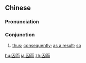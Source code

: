 ==Chinese==
{{zh-forms}}

===Pronunciation===
{{zh-pron
|m=yīn'ér
|ma=Zh-yin'ér.ogg
|c=jan1 ji4
|mn=qz,tp,xm:in-lî/kh,zz:in-jî
|cat=con
}}

===Conjunction===
{{zh-con}}

# [[thus]]; [[consequently]]; [[as a result]]; [[so]]

{{zh-cat|Elementary}}

[[hu:因而]]
[[ja:因而]]
[[zh:因而]]